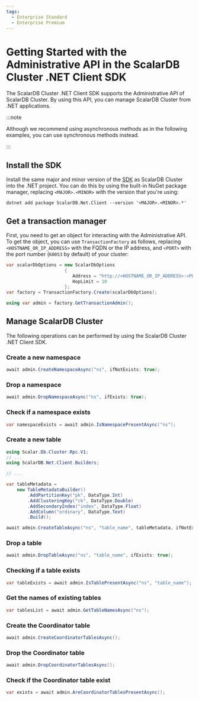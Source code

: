 ```yaml
---
tags:
  - Enterprise Standard
  - Enterprise Premium
---
```


# Getting Started with the Administrative API in the ScalarDB Cluster .NET Client SDK

The ScalarDB Cluster .NET Client SDK supports the Administrative API of ScalarDB Cluster. By using this API, you can manage ScalarDB Cluster from .NET applications.

:::note

Although we recommend using asynchronous methods as in the following examples, you can use synchronous methods instead.

:::

## Install the SDK

Install the same major and minor version of the [SDK](https://www.nuget.org/packages/ScalarDB.Net.Client) as ScalarDB Cluster into the .NET project. You can do this by using the built-in NuGet package manager, replacing `<MAJOR>.<MINOR>` with the version that you're using:

```console
dotnet add package ScalarDB.Net.Client --version '<MAJOR>.<MINOR>.*'
```

## Get a transaction manager

First, you need to get an object for interacting with the Administrative API. To get the object, you can use `TransactionFactory` as follows, replacing `<HOSTNAME_OR_IP_ADDRESS>` with the FQDN or the IP address, and `<PORT>` with the port number (`60053` by default) of your cluster:

```c#
var scalarDbOptions = new ScalarDbOptions
                      {
                         Address = "http://<HOSTNAME_OR_IP_ADDRESS>:<PORT>",
                         HopLimit = 10
                      };
var factory = TransactionFactory.Create(scalarDbOptions);

using var admin = factory.GetTransactionAdmin();
```

## Manage ScalarDB Cluster

The following operations can be performed by using the ScalarDB Cluster .NET Client SDK.

### Create a new namespace

```c#
await admin.CreateNamespaceAsync("ns", ifNotExists: true);
```

### Drop a namespace

```c#
await admin.DropNamespaceAsync("ns", ifExists: true);
```

### Check if a namespace exists

```c#
var namespaceExists = await admin.IsNamespacePresentAsync("ns");
```

### Create a new table

```c#
using Scalar.Db.Cluster.Rpc.V1;
// ...
using ScalarDB.Net.Client.Builders;

// ...

var tableMetadata =
    new TableMetadataBuilder()
        .AddPartitionKey("pk", DataType.Int)
        .AddClusteringKey("ck", DataType.Double)
        .AddSecondaryIndex("index", DataType.Float)
        .AddColumn("ordinary", DataType.Text)
        .Build();

await admin.CreateTableAsync("ns", "table_name", tableMetadata, ifNotExists: true);
```

### Drop a table

```c#
await admin.DropTableAsync("ns", "table_name", ifExists: true);
```

### Checking if a table exists

```c#
var tableExists = await admin.IsTablePresentAsync("ns", "table_name");
```

### Get the names of existing tables

```c#
var tablesList = await admin.GetTableNamesAsync("ns");
```

### Create the Coordinator table

```c#
await admin.CreateCoordinatorTablesAsync();
```

### Drop the Coordinator table

```c#
await admin.DropCoordinatorTablesAsync();
```

### Check if the Coordinator table exist

```c#
var exists = await admin.AreCoordinatorTablesPresentAsync();
```
